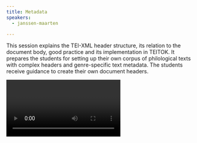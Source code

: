 ```yaml
---
title: Metadata
speakers:
  - janssen-maarten

---
```

This session explains the TEI-XML header structure, its relation to the document body, good practice and its implementation in TEITOK. It prepares the students for setting up their own corpus of philological texts with complex headers and genre-specific text metadata. The students receive guidance to create their own document headers.

<Video provider="youtube" id="https://www.youtube.com/embed/NgDub9yC9gQ" caption="Session 5 - Metadata" />
<DownloadLink href="downloads/5_Maarten-Metadata.pdf" />
<Speakers>
  <Speaker speaker="janssen-maarten">

  </Speaker>
</Speakers>
